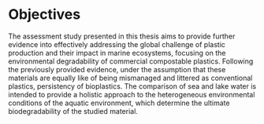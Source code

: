 # Objectives

The assessment study presented in this thesis aims to provide further evidence into effectively addressing the global challenge of plastic production and their impact in marine ecosystems, focusing on the environmental degradability of commercial compostable plastics. Following the previously provided evidence, under the assumption that these materials are equally like of being mismanaged and littered as conventional plastics, persistency of bioplastics. The comparison of sea and lake water is intended to provide a holistic approach to the heterogeneous environmental conditions of the aquatic environment, which determine the ultimate biodegradability of the studied material.